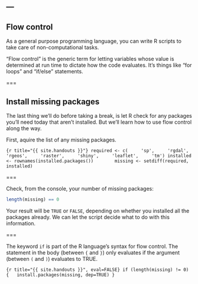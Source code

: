 ---
---

## Flow control

As a general purpose programming language, you can write R scripts to take care of non-computational tasks.

"Flow control" is the generic term for letting variables whose value is determined at run time to dictate how the code evaluates. It's things like "for loops" and "if/else" statements.

===

## Install missing packages

The last thing we'll do before taking a break, is let R check for any packages you'll need today that aren't installed. But we'll learn how to use flow control along the way.

First, aquire the list of any missing packages.

```{r title="{{ site.handouts }}"}
required <- c(
    'sp',
    'rgdal',
    'rgeos',
    'raster',
    'shiny',
    'leaflet',
    'tm')
installed <- rownames(installed.packages())		  
missing <- setdiff(required, installed)
```

===

Check, from the console, your number of missing packages:

```r
length(missing) == 0
```

Your result will be `TRUE` or `FALSE`, depending on whether you installed all the packages already. We can let the script decide what to do with this information.

===

The keyword `if` is part of the R language's syntax for flow control. The statement in the body (between `{` and `}`) only evaluates if the argument (between `(` and `)`) evaluates to TRUE.

```{r title="{{ site.handouts }}", eval=FALSE}
if (length(missing) != 0) {
  install.packages(missing, dep=TRUE)
}
```
